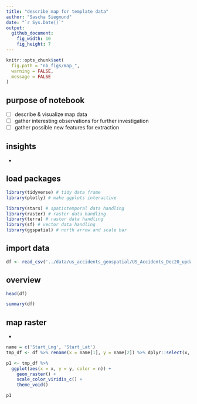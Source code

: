 ```yaml
---
title: "describe map for template data"
author: "Sascha Siegmund"
date: "`r Sys.Date()`"
output: 
  github_document:
    fig_width: 10
    fig_height: 7
---
```


```r
knitr::opts_chunk$set(
  fig.path = "nb_figs/map_",
  warning = FALSE,
  message = FALSE
)
```



## purpose of notebook

  - [ ] describe & visualize map data
  - [ ] gather interesting observations for further investigation
  - [ ] gather possible new features for extraction
  
  
## insights 

  - 
  

## load packages

```r
library(tidyverse) # tidy data frame
library(plotly) # make ggplots interactive

library(stars) # spatiotemporal data handling
library(raster) # raster data handling
library(terra) # raster data handling
library(sf) # vector data handling
library(ggspatial) # north arrow and scale bar
```


## import data

```r
df <- read_csv('../data/us_accidents_geospatial/US_Accidents_Dec20_updated.csv') %>% sample_frac(0.01)
```


## overview

```r
head(df)
```
```r
summary(df)
```


## map raster

- 

```r
name = c('Start_Lng', 'Start_Lat')
tmp_df <- df %>% rename(x = name[1], y = name[2]) %>% dplyr::select(x, y) %>% add_count(x, y)

p1 <- tmp_df %>%
  ggplot(aes(x = x, y = y, color = n)) +
    geom_raster() +
    scale_color_viridis_c() +
    theme_void()  

p1
```









